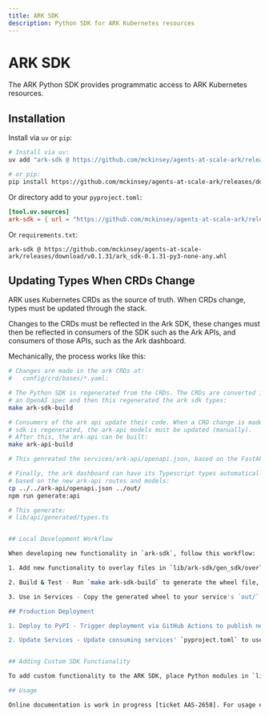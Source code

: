 ```yaml
---
title: ARK SDK
description: Python SDK for ARK Kubernetes resources
---
```


# ARK SDK

The ARK Python SDK provides programmatic access to ARK Kubernetes resources.

## Installation

Install via `uv` or `pip`:

```bash
# Install via uv:
uv add "ark-sdk @ https://github.com/mckinsey/agents-at-scale-ark/releases/download/v0.1.31/ark_sdk-0.1.31-py3-none-any.whl"

# or pip:
pip install https://github.com/mckinsey/agents-at-scale-ark/releases/download/v0.1.31/ark_sdk-0.1.31-py3-none-any.whl
```

Or directory add to your `pyproject.toml`:

```toml
[tool.uv.sources]
ark-sdk = { url = "https://github.com/mckinsey/agents-at-scale-ark/releases/download/v0.1.31/ark_sdk-0.1.31-py3-none-any.whl" }
```

Or `requirements.txt`:

```
ark-sdk @ https://github.com/mckinsey/agents-at-scale-ark/releases/download/v0.1.31/ark_sdk-0.1.31-py3-none-any.whl
```

## Updating Types When CRDs Change

ARK uses Kubernetes CRDs as the source of truth. When CRDs change, types must be updated through the stack.

Changes to the CRDs must be reflected in the Ark SDK, these changes must then be reflected in consumers of the SDK such as the Ark APIs, and consumers of those APIs, such as the Ark dashboard.

Mechanically, the process works like this:

```bash
# Changes are made in the ark CRDs at:
#   config/crd/bases/*.yaml:

# The Python SDK is regenerated from the CRDs. The CRDs are converted into
# an OpenAI spec and then this regenerated the ark sdk types:
make ark-sdk-build

# Consumers of the ark api update their code. When a CRD change is made and the
# sdk is regenerated, the ark-api models must be updated (manually).
# After this, the ark-api can be built:
make ark-api-build

# This genreated the services/ark-api/openapi.json, based on the FastAPI models.

# Finally, the ark dashboard can have its Typescript types automatically updated
# based on the new ark-api routes and models:
cp ../../ark-api/openapi.json ../out/
npm run generate:api

# This generate:
# lib/api/generated/types.ts


## Local Development Workflow

When developing new functionality in `ark-sdk`, follow this workflow:

1. Add new functionality to overlay files in `lib/ark-sdk/gen_sdk/overlay/python/ark_sdk/`.

2. Build & Test - Run `make ark-sdk-build` to generate the wheel file, then `make ark-sdk-test` to verify changes work correctly.

3. Use in Services - Copy the generated wheel to your service's `out/` directory and test with `devspace dev` to verify integration. The service will automatically use the local wheel file instead of the PyPI version.

## Production Deployment

1. Deploy to PyPI - Trigger deployment via GitHub Actions to publish new version to PyPI.

2. Update Services - Update consuming services' `pyproject.toml` to use the new ark-sdk version, then rebuild and deploy.


## Adding Custom SDK Functionality

To add custom functionality to the ARK SDK, place Python modules in `lib/ark-sdk/gen_sdk/overlay/python/ark_sdk/` and run `make ark-sdk-build`. The build system automatically tracks overlay files and rebuilds when they change, copying them into the generated SDK package.

## Usage

Online documentation is work in progress [ticket AAS-2658]. For usage examples, see the [ark-apis service](https://github.com/mckinsey/agents-at-scale-ark/tree/main/services/ark-api).
